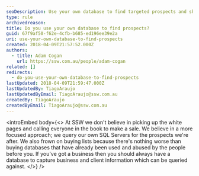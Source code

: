 ```yaml
---
seoDescription: Use your own database to find targeted prospects and skip buying lists that may be outdated or used before.
type: rule
archivedreason:
title: Do you use your own database to find prospects?
guid: 67f9af50-f62e-4cfb-b685-ed196ee39e2a
uri: use-your-own-database-to-find-prospects
created: 2018-04-09T21:57:52.000Z
authors:
  - title: Adam Cogan
    url: https://ssw.com.au/people/adam-cogan
related: []
redirects:
  - do-you-use-your-own-database-to-find-prospects
lastUpdated: 2018-04-09T21:59:47.000Z
lastUpdatedBy: TiagoAraujo
lastUpdatedByEmail: TiagoAraujo@ssw.com.au
createdBy: TiagoAraujo
createdByEmail: TiagoAraujo@ssw.com.au
---
```


<introEmbed
  body={<>
At SSW we don't believe in picking up the white pages and calling everyone in the book to make a sale. We believe in a more focused approach; we query our own SQL Servers for the prospects we're after. We also frown on buying lists because there's nothing worse than buying databases that have already been used and abused by the people before you. If you've got a business then you should always have a database to capture business and client information which can be queried against.
  </>}
/>

